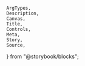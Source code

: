     ArgTypes,
    Description,
    Canvas,
    Title,
    Controls,
    Meta,
    Story,
    Source,
} from "@storybook/blocks";


<Meta of={stories} />
<Title of={stories} />
<Description of={Form} />

## Usage

### Example: Kitchen sink

This is a "kitchen sink" example of a form with various field types.

<Description of={stories.Default} />
<Canvas of={stories.Default} />

### Example: Composing a "confirm action" UI

Here is an example of composing a form with a text field that requires a
specific value to be entered before allowing submission.

This pattern is useful for confirming destructive actions, such as deleting a
user account.

<Description of={stories.ConfirmAction} />
<Canvas of={stories.ConfirmAction} />

## Props

<ArgTypes of={Form} />
